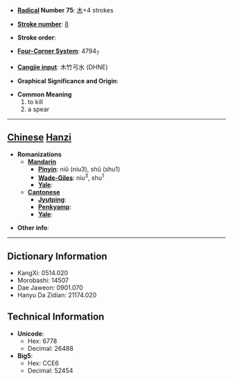 * '''[[Wiktionary:Chinese radical index| Radical]] Number 75''': [[Wiktionary:Chinese radical index 木|木]]+4 strokes

* '''[[Wiktionary:Chinese total strokes index|Stroke number]]''': [[Wiktionary:Chinese total strokes index 8|8]]

* '''Stroke order''': 

* '''[[Wiktionary:Chinese four corner index|Four-Corner System]]''': 4794<sub>7</sub>

* '''[[Wiktionary:Chinese Cangjie index|Cangjie input]]''': 木竹弓水 (DHNE)

* '''Graphical Significance and Origin''': 

* '''Common Meaning'''
*#to kill
*# a spear


----

== [[Chinese]] [[Hanzi]] ==

* '''Romanizations'''
** '''[[Mandarin]]'''
*** '''[[Pinyin]]''': niǔ (niu3), shū (shu1)
*** '''[[Wade-Giles]]''': niu<sup>3</sup>, shu<sup>1</sup>
*** '''[[Yale]]''': 
** '''[[Cantonese]]'''
*** '''[[Jyutping]]''':
*** '''[[Penkyamp]]''': 
*** '''[[Yale]]''': 

* '''Other info''': 

----

== Dictionary Information ==

* KangXi: 0514.020
* Morobashi: 14507
* Dae Jaweon: 0901.070
* Hanyu Da Zidian: 21174.020

== Technical Information ==

* '''Unicode''':
** Hex: 6778
** Decimal: 26488
* '''Big5''':
** Hex: CCE6
** Decimal: 52454